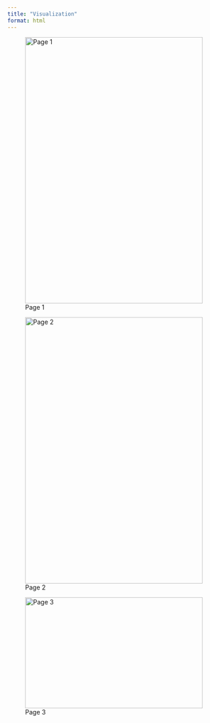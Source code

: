 ```yaml
---
title: "Visualization"
format: html
---
```


![Page 1](visualization 2.png){width=400 height=600}

![Page 2](visualization 3.png){width=400 height=600}

![Page 3](visualization.png){width=400 height=250}
